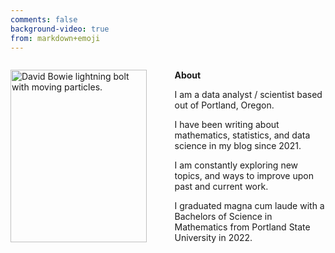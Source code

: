 ```yaml
---
comments: false
background-video: true
from: markdown+emoji
---
```


:::: {.columns}

::: {.column width="50%"}

<img 
    style="display: block; 
           margin-left: true;
           margin-right: auto;
           width: 95%;"
    src="https://media.giphy.com/media/xT77XUHgj7vDdnbiFi/giphy.gif" 
    alt="David Bowie lightning bolt with moving particles.">
</img>
:::

::: {.column width="50%"}
**About**

I am a data analyst / scientist based out of Portland, Oregon.

I have been writing about mathematics, statistics, and data science in my blog since 2021. 

I am constantly exploring new topics, and ways to improve upon past and current work. 

I graduated magna cum laude with a Bachelors of Science in Mathematics from Portland State University in 2022. 

:::
::::
